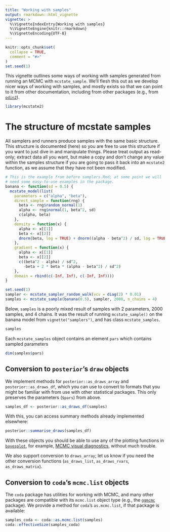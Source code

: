 ```yaml
---
title: "Working with samples"
output: rmarkdown::html_vignette
vignette: >
  %\VignetteIndexEntry{Working with samples}
  %\VignetteEngine{knitr::rmarkdown}
  %\VignetteEncoding{UTF-8}
---
```


```r
knitr::opts_chunk$set(
  collapse = TRUE,
  comment = "#>"
)
set.seed(1)
```

This vignette outlines some ways of working with samples generated from running an MCMC with `mcstate_sample`.  We'll flesh this out as we develop nicer ways of working with samples, and mostly exists so that we can point to it from other documentation, including from other packages (e.g., from [`odin2`](https://mrc-ide.github.io/odin2)).

```r
library(mcstate2)
```

# The structure of mcstate samples

All samplers and runners produce samples with the same basic structure.  This structure is documented (here) so you are free to use this structure if you want to just dive in and manipulate things.  Please treat output as read-only; extract data all you want, but make a copy and don't change any value within the samples structure if you are going to pass it back into an `mcstate2` function, as we assume that they have not been modified.

```r
# This is the example from before samplers.Rmd; at some point we will
# need some easy-to-use examples in the package.
banana <- function(sd = 0.5) {
  mcstate_model(list(
    parameters = c("alpha", "beta"),
    direct_sample = function(rng) {
      beta <- rng$random_normal(1)
      alpha <- rng$normal(1, beta^2, sd)
      c(alpha, beta)
    },
    density = function(x) {
      alpha <- x[[1]]
      beta <- x[[2]]
      dnorm(beta, log = TRUE) + dnorm((alpha - beta^2) / sd, log = TRUE)
    },
    gradient = function(x) {
      alpha <- x[[1]]
      beta <- x[[2]]
      c((beta^2 - alpha) / sd^2,
        -beta + 2 * beta * (alpha - beta^2) / sd^2)
    },
    domain = rbind(c(-Inf, Inf), c(-Inf, Inf))))
}

set.seed(1)
sampler <- mcstate_sampler_random_walk(vcv = diag(2) * 0.01)
samples <- mcstate_sample(banana(0.5), sampler, 2000, n_chains = 4)
```

Below, `samples` is a poorly mixed result of samples with 2 parameters, 2000 samples, and 4 chains.  It was the result of running `mcstate_sample()` on the banana model from `vignette("samplers")`, and has class `mcstate_samples`.

```r
samples
```

Each `mcstate_samples` object contains an element `pars` which contains sampled parameters

```r
dim(samples$pars)
```

## Conversion to `posterior`'s `draw` objects

We implement methods for `posterior::as_draws_array` and `posterior::as_draws_df`, which you can use to convert to formats that you might be familiar with from use with other statistical packages.  This only preserves the parameters (`$pars`) from above.

```r
samples_df <- posterior::as_draws_df(samples)
```

With this, you can access summary methods already implemented elsewhere:

```r
posterior::summarise_draws(samples_df)
```

With these objects you should be able to use any of the plotting functions in [`bayesplot`](https://mc-stan.org/bayesplot), for example, [MCMC visual diagnostics](https://mc-stan.org/bayesplot/articles/visual-mcmc-diagnostics.html), without much trouble.

We also support conversion to `draws_array`; let us know if you need the other conversion functions (`as_draws_list`, `as_draws_rvars`, `as_draws_matrix`).

## Conversion to `coda`'s `mcmc.list` objects

The `coda` package has utilities for working with MCMC, and many other packages are compatible with its `mcmc.list` object type (e.g., the [`ggmcmc`](https://cran.r-project.org/package=ggmcmc) package).  We provide a method for `coda`'s `as.mcmc.list`, if that package is available:

```r
samples_coda <- coda::as.mcmc.list(samples)
coda::effectiveSize(samples_coda)
```
